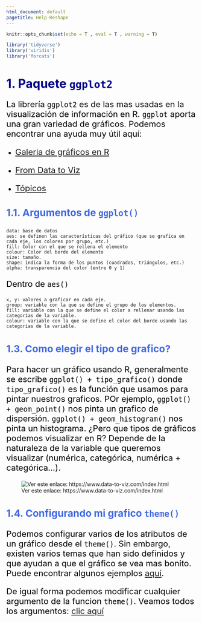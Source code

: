 ```yaml
---
html_document: default
pagetitle: Help-Reshape
---
```

<!-- Estilo del HTML -->
<style type="text/css">
h1 {font-size: 32px;color: #00008B}
h1.title {font-size: 32px;}
h2 {font-size: 30px;color: #4169E1}
h3 {font-size: 26px;color: #4169E1}
h4 {font-size: 24px;}
 p {font-size: 22px; color: black}
li { font-size: 18px;color: black}
.table th:not([align]) {text-align: left;}
</style>

<!-- Configuración de la consola de R -->
```r
knitr::opts_chunk$set(echo = T , eval = T , warning = T)
```

<!-- Bases de datos a usar como ejemplo -->
```r
library('tidyverse')
library('viridis')
library('forcats')
```

# 1. Paquete ```ggplot2```

La librería ```ggplot2``` es de las mas usadas en la visualización de información en R. ```ggplot``` aporta una gran variedad de gráficos. Podemos encontrar una ayuda muy útil aquí:

* [Galeria de gráficos en R](https://www.r-graph-gallery.com)

* [From Data to Viz](https://www.data-to-viz.com/index.html) 

* [Tópicos](https://www.data-to-viz.com/caveats.html)

### 1.1. Argumentos de ```ggplot()```

```
data: base de datos
aes: se definen las características del gráfico (que se grafica en cada eje, los colores por grupo, etc.)
fill: Color con el que se rellena el elemento
colour: Color del borde del elemento
size: tamaño.
shape: indica la forma de los puntos (cuadrados, triángulos, etc.)
alpha: transparencia del color (entre 0 y 1)
```
Dentro de ```aes()```

```
x, y: valores a graficar en cada eje.
group: variable con la que se define el grupo de los elementos.
fill: variable con la que se define el color a rellenar usando las categorías de la variable.
colour: variable con la que se define el color del borde usando las categorías de la variable.
```

### 1.3. Como elegir el tipo de grafico?

Para hacer un gráfico usando R, generalmente se escribe ```ggplot() + tipo_grafico()``` donde ```tipo_grafico()``` es la función que usamos para pintar nuestros graficos. POr ejemplo, ```ggplot() + geom_point()``` nos pinta un grafico de dispersión. ```ggplot() + geom_histogram()``` nos pinta un histograma. ¿Pero que tipos de gráficos podemos visualizar en R? Depende de la naturaleza de la variable que queremos visualizar (numérica, categórica, numérica + categórica...).

![Ver este enlace: https://www.data-to-viz.com/index.html](graphs/type.jpeg)

### 1.4. Configurando mi grafico ```theme()```

Podemos configurar varios de los atributos de un gráfico desde el ```theme()```. Sin embargo, existen varios temas que han sido definidos y que ayudan a que el gráfico se vea mas bonito. Puede encontrar algunos ejemplos [aquí](https://ggplot2.tidyverse.org/reference/ggtheme.html).

De igual forma podemos modificar cualquier argumento de la funcion ```theme()```. Veamos todos los argumentos: [clic aquí](https://ggplot2.tidyverse.org/reference/theme.html)

